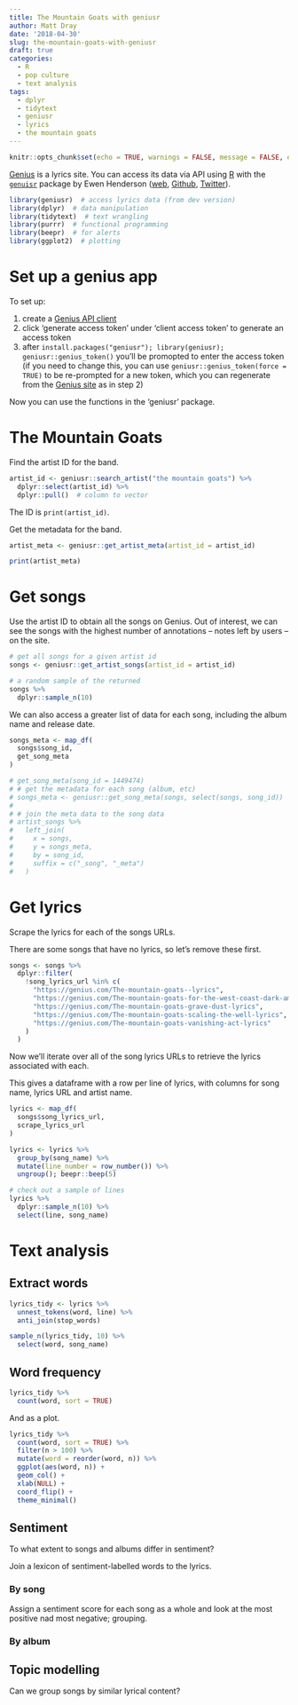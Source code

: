 ```yaml
---
title: The Mountain Goats with geniusr
author: Matt Dray
date: '2018-04-30'
slug: the-mountain-goats-with-geniusr
draft: true
categories:
  - R
  - pop culture
  - text analysis
tags:
  - dplyr
  - tidytext
  - geniusr
  - lyrics
  - the mountain goats
---
```


```r
knitr::opts_chunk$set(echo = TRUE, warnings = FALSE, message = FALSE, error = FALSE)
```

[Genius](https://genius.com/) is a lyrics site. You can access its data via API using [R](https://www.r-project.org/about.html) with the [`genuisr`](https://github.com/ewenme/geniusr) package by Ewen Henderson ([web](https://ewen.io/), [Github](https://github.com/ewenme), [Twitter](https://twitter.com/ewen_)).

```r
library(geniusr)  # access lyrics data (from dev version)
library(dplyr)  # data manipulation
library(tidytext)  # text wrangling
library(purrr)  # functional programming
library(beepr)  # for alerts
library(ggplot2)  # plotting
```

# Set up a genius app 

To set up:

1. create a [Genius API client](https://genius.com/api-clients/new)
2. click 'generate access token' under 'client access token' to generate an access token
3. after `install.packages("geniusr"); library(geniusr); geniusr::genius_token()` you'll be promopted to enter the access token (if you need to change this, you can use `geniusr::genius_token(force = TRUE)` to be re-prompted for a new token, which you can regenerate from the [Genius site](https://genius.com/api-clients) as in step 2)

Now you can use the functions in the 'geniusr' package.

# The Mountain Goats

Find the artist ID for the band.

```r
artist_id <- geniusr::search_artist("the mountain goats") %>% 
  dplyr::select(artist_id) %>% 
  dplyr::pull()  # column to vector
```

The ID is `print(artist_id)`.

Get the metadata for the band.

```r
artist_meta <- geniusr::get_artist_meta(artist_id = artist_id)

print(artist_meta)
```

# Get songs

Use the artist ID to obtain all the songs on Genius. Out of interest, we can see the songs with the highest number of annotations -- notes left by users -- on the site.

```r
# get all songs for a given artist id
songs <- geniusr::get_artist_songs(artist_id = artist_id)

# a random sample of the returned 
songs %>% 
  dplyr::sample_n(10)
```

We can also access a greater list of data for each song, including the album name and release date.

```r

songs_meta <- map_df(
  songs$song_id,
  get_song_meta
)

# get_song_meta(song_id = 1449474)
# # get the metadata for each song (album, etc)
# songs_meta <- geniusr::get_song_meta(songs, select(songs, song_id))
# 
# # join the meta data to the song data
# artist_songs %>%
#   left_join(
#     x = songs,
#     y = songs_meta,
#     by = song_id,
#     suffix = c("_song", "_meta")
#   )
```

# Get lyrics

Scrape the lyrics for each of the songs URLs.

There are some songs that have no lyrics, so let's remove these first.

```r
songs <- songs %>% 
  dplyr::filter(
    !song_lyrics_url %in% c(
      "https://genius.com/The-mountain-goats--lyrics",
      "https://genius.com/The-mountain-goats-for-the-west-coast-dark-ambient-bedroom-warriors-lyrics",
      "https://genius.com/The-mountain-goats-grave-dust-lyrics",
      "https://genius.com/The-mountain-goats-scaling-the-well-lyrics",
      "https://genius.com/The-mountain-goats-vanishing-act-lyrics"
    )
  )
```

Now we'll iterate over all of the song lyrics URLs to retrieve the lyrics associated with each.

This gives a dataframe with a row per line of lyrics, with columns for song name, lyrics URL and artist name.

```r
lyrics <- map_df(
  songs$song_lyrics_url,
  scrape_lyrics_url
)

lyrics <- lyrics %>%
  group_by(song_name) %>% 
  mutate(line_number = row_number()) %>% 
  ungroup(); beepr::beep(5)

# check out a sample of lines
lyrics %>% 
  dplyr::sample_n(10) %>% 
  select(line, song_name)
```

# Text analysis

## Extract words

```r
lyrics_tidy <- lyrics %>%
  unnest_tokens(word, line) %>% 
  anti_join(stop_words)

sample_n(lyrics_tidy, 10) %>% 
  select(word, song_name)
```

## Word frequency

```r
lyrics_tidy %>%
  count(word, sort = TRUE) 
```

And as a plot.

```r
lyrics_tidy %>%
  count(word, sort = TRUE) %>%
  filter(n > 100) %>%
  mutate(word = reorder(word, n)) %>%
  ggplot(aes(word, n)) +
  geom_col() +
  xlab(NULL) +
  coord_flip() +
  theme_minimal()
```

## Sentiment

To what extent to songs and albums differ in sentiment?

Join a lexicon of sentiment-labelled words to the lyrics.

### By song

Assign a sentiment score for each song as a whole and look at the most positive nad most negative; grouping.

### By album

## Topic modelling

Can we group songs by similar lyrical content?
